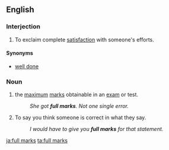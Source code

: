 ==English==

===Interjection===
{{en-interj}}

# To exclaim complete [[satisfaction]] with someone's efforts. 

====Synonyms====
* [[well done]]

===Noun===
{{en-plural noun|head=[[full]] [[marks]]'''}}

# the [[maximum]] [[marks]] obtainable in an [[exam]] or test.
#: ''She got '''full marks'''. Not one single error.''
# {{context|idiomatic|by extension|lang=en}} To say you think someone is correct in what they say.
#: ''I would have to give you '''full marks''' for that statement.''

[[ja:full marks]]
[[ta:full marks]]